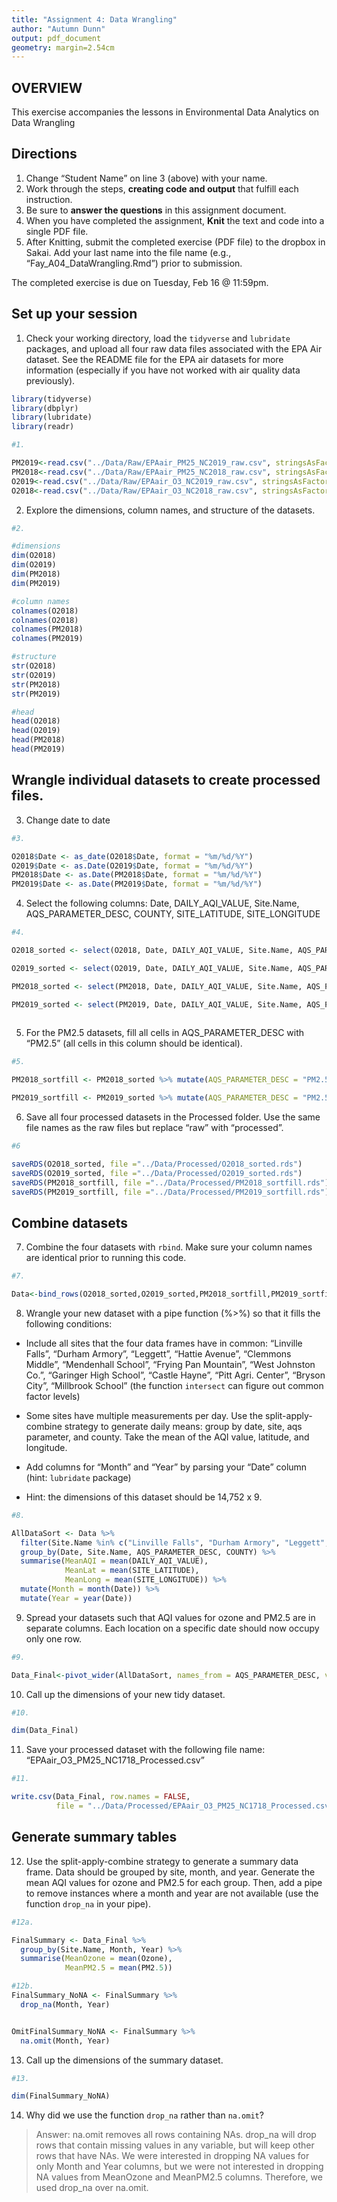 ```yaml
---
title: "Assignment 4: Data Wrangling"
author: "Autumn Dunn"
output: pdf_document
geometry: margin=2.54cm
---
```


## OVERVIEW

This exercise accompanies the lessons in Environmental Data Analytics on Data Wrangling 

## Directions
1. Change "Student Name" on line 3 (above) with your name.
2. Work through the steps, **creating code and output** that fulfill each instruction.
3. Be sure to **answer the questions** in this assignment document.
4. When you have completed the assignment, **Knit** the text and code into a single PDF file.
5. After Knitting, submit the completed exercise (PDF file) to the dropbox in Sakai. Add your last name into the file name (e.g., "Fay_A04_DataWrangling.Rmd") prior to submission.

The completed exercise is due on Tuesday, Feb 16 @ 11:59pm.

## Set up your session 
1. Check your working directory, load the `tidyverse` and `lubridate` packages, and upload all four raw data files associated with the EPA Air dataset. See the README file for the EPA air datasets for more information (especially if you have not worked with air quality data previously). 

```r

library(tidyverse)
library(dbplyr)
library(lubridate)
library(readr)

#1.

PM2019<-read.csv("../Data/Raw/EPAair_PM25_NC2019_raw.csv", stringsAsFactors = FALSE)
PM2018<-read.csv("../Data/Raw/EPAair_PM25_NC2018_raw.csv", stringsAsFactors = FALSE)
O2019<-read.csv("../Data/Raw/EPAair_O3_NC2019_raw.csv", stringsAsFactors = FALSE)
O2018<-read.csv("../Data/Raw/EPAair_O3_NC2018_raw.csv", stringsAsFactors = FALSE)

```

2. Explore the dimensions, column names, and structure of the datasets. 

```r
#2.

#dimensions
dim(O2018)
dim(O2019)
dim(PM2018)
dim(PM2019)

#column names
colnames(O2018)
colnames(O2018)
colnames(PM2018)
colnames(PM2019)

#structure
str(O2018)
str(O2019)
str(PM2018)
str(PM2019)

#head
head(O2018)
head(O2019)
head(PM2018)
head(PM2019)
```

## Wrangle individual datasets to create processed files.
3. Change date to date
```r
#3.

O2018$Date <- as_date(O2018$Date, format = "%m/%d/%Y")
O2019$Date <- as.Date(O2019$Date, format = "%m/%d/%Y")
PM2018$Date <- as.Date(PM2018$Date, format = "%m/%d/%Y")
PM2019$Date <- as.Date(PM2019$Date, format = "%m/%d/%Y")

```

4. Select the following columns: Date, DAILY_AQI_VALUE, Site.Name, AQS_PARAMETER_DESC, COUNTY, SITE_LATITUDE, SITE_LONGITUDE
```r
#4.

O2018_sorted <- select(O2018, Date, DAILY_AQI_VALUE, Site.Name, AQS_PARAMETER_DESC, COUNTY, SITE_LATITUDE, SITE_LONGITUDE)

O2019_sorted <- select(O2019, Date, DAILY_AQI_VALUE, Site.Name, AQS_PARAMETER_DESC, COUNTY, SITE_LATITUDE, SITE_LONGITUDE)

PM2018_sorted <- select(PM2018, Date, DAILY_AQI_VALUE, Site.Name, AQS_PARAMETER_DESC, COUNTY, SITE_LATITUDE, SITE_LONGITUDE)

PM2019_sorted <- select(PM2019, Date, DAILY_AQI_VALUE, Site.Name, AQS_PARAMETER_DESC, COUNTY, SITE_LATITUDE, SITE_LONGITUDE)
  
```

5. For the PM2.5 datasets, fill all cells in AQS_PARAMETER_DESC with "PM2.5" (all cells in this column should be identical).
```r
#5.

PM2018_sortfill <- PM2018_sorted %>% mutate(AQS_PARAMETER_DESC = "PM2.5")

PM2019_sortfill <- PM2019_sorted %>% mutate(AQS_PARAMETER_DESC = "PM2.5")

```

6. Save all four processed datasets in the Processed folder. Use the same file names as the raw files but replace "raw" with "processed".

```r
#6

saveRDS(O2018_sorted, file ="../Data/Processed/O2018_sorted.rds")
saveRDS(O2019_sorted, file ="../Data/Processed/O2019_sorted.rds")
saveRDS(PM2018_sortfill, file ="../Data/Processed/PM2018_sortfill.rds")
saveRDS(PM2019_sortfill, file ="../Data/Processed/PM2019_sortfill.rds")

```


## Combine datasets
7. Combine the four datasets with `rbind`. Make sure your column names are identical prior to running this code. 
```r
#7.

Data<-bind_rows(O2018_sorted,O2019_sorted,PM2018_sortfill,PM2019_sortfill)

```


8. Wrangle your new dataset with a pipe function (%>%) so that it fills the following conditions: 

* Include all sites that the four data frames have in common: "Linville Falls", "Durham Armory", "Leggett", "Hattie Avenue", "Clemmons Middle", "Mendenhall School", "Frying Pan Mountain", "West Johnston Co.", "Garinger High School", "Castle Hayne", "Pitt Agri. Center", "Bryson City", "Millbrook School" (the function `intersect` can figure out common factor levels)

* Some sites have multiple measurements per day. Use the split-apply-combine strategy to generate daily means: group by date, site, aqs parameter, and county. Take the mean of the AQI value, latitude, and longitude.

* Add columns for "Month" and "Year" by parsing your "Date" column (hint: `lubridate` package)

* Hint: the dimensions of this dataset should be 14,752 x 9.

```r
#8.

AllDataSort <- Data %>%  
  filter(Site.Name %in% c("Linville Falls", "Durham Armory", "Leggett", "Hattie Avenue", "Clemmons Middle", "Mendenhall School", "Frying Pan Mountain", "West Johnston Co.", "Garinger High School", "Castle Hayne", "Pitt Agri. Center", "Bryson City", "Millbrook School")) %>%   
  group_by(Date, Site.Name, AQS_PARAMETER_DESC, COUNTY) %>% 
  summarise(MeanAQI = mean(DAILY_AQI_VALUE),
            MeanLat = mean(SITE_LATITUDE),
            MeanLong = mean(SITE_LONGITUDE)) %>%
  mutate(Month = month(Date)) %>% 
  mutate(Year = year(Date))

```

9. Spread your datasets such that AQI values for ozone and PM2.5 are in separate columns. Each location on a specific date should now occupy only one row.
```r
#9.

Data_Final<-pivot_wider(AllDataSort, names_from = AQS_PARAMETER_DESC, values_from = MeanAQI)

```

10. Call up the dimensions of your new tidy dataset.

```r
#10.

dim(Data_Final)

```

11. Save your processed dataset with the following file name: "EPAair_O3_PM25_NC1718_Processed.csv"

```r
#11.

write.csv(Data_Final, row.names = FALSE,
          file = "../Data/Processed/EPAair_O3_PM25_NC1718_Processed.csv")

```


## Generate summary tables
12. Use the split-apply-combine strategy to generate a summary data frame. Data should be grouped by site, month, and year. Generate the mean AQI values for ozone and PM2.5 for each group. Then, add a pipe to remove instances where a month and year are not available (use the function `drop_na` in your pipe). 
```r
#12a.

FinalSummary <- Data_Final %>% 
  group_by(Site.Name, Month, Year) %>% 
  summarise(MeanOzone = mean(Ozone),
            MeanPM2.5 = mean(PM2.5)) 

#12b.
FinalSummary_NoNA <- FinalSummary %>% 
  drop_na(Month, Year)


OmitFinalSummary_NoNA <- FinalSummary %>% 
  na.omit(Month, Year)
```

13. Call up the dimensions of the summary dataset.

```r
#13.

dim(FinalSummary_NoNA)

```

14. Why did we use the function `drop_na` rather than `na.omit`?

> Answer: na.omit removes all rows containing NAs. drop_na will drop rows that contain missing values in any variable, but will keep other rows that have NAs. We were interested in dropping NA values for only Month and Year columns, but we were not interested in dropping NA values from MeanOzone and MeanPM2.5 columns. Therefore, we used drop_na over na.omit.
